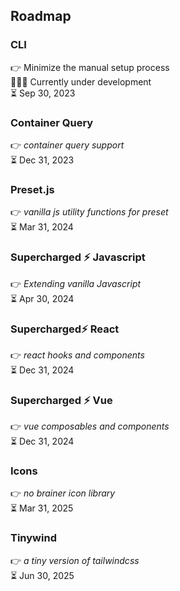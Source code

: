 
## Roadmap

<Steps>

### CLI

👉 Minimize the manual setup process <br />
👨🏻‍💻 Currently under development <br />
⏳ Sep 30, 2023

### Container Query

👉 _container query support_ <br />
⏳ Dec 31, 2023

### Preset.js

👉 _vanilla js utility functions for preset_ <br />
⏳ Mar 31, 2024

### Supercharged ⚡ Javascript

👉 _Extending vanilla Javascript_ <br />
⏳ Apr 30, 2024

### Supercharged⚡ React

👉 _react hooks and components_ <br />
⏳ Dec 31, 2024

### Supercharged ⚡ Vue

👉 _vue composables and components_ <br />
⏳ Dec 31, 2024

### Icons

👉 _no brainer icon library_ <br />
⏳ Mar 31, 2025

### Tinywind

👉 _a tiny version of tailwindcss_ <br />
⏳ Jun 30, 2025

</Steps>
